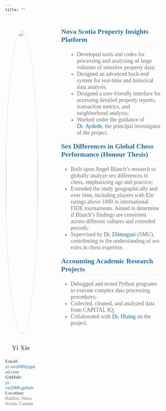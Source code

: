 ```yaml
---
title: ""
---
```

<!-- Add a container for the entire page content -->
<div style="font-family: 'Georgia', serif; color: #737373; max-width: 100%; display: flex;">

  <!-- Sidebar content -->
  <div style="font-family: 'Georgia', serif; color: #737373; margin-right: 80px; margin-top: 30px; width: 20%;">
  <img src="Picture1.jpg" alt="Yi Xie" style="width: 100%; border-radius: 50%; border: 3px solid #F0F0F0; margin-bottom: 10px;"/>
    <p style="font-family: 'Georgia', serif; color: #737373; text-align: center;font-size: 22px">
    <strong>Yi Xie</strong><br>
  </p>
  <p style="font-size: 15px;">
    <strong>Email:</strong><br> <a href="mailto:yi.xie2000@gmail.com" style="color: #2171B5; text-decoration: none;">yi.xie2000@gmail.com</a><br>
    <strong>GitHub:</strong><br> <a href="https://yi-xie2000.github.io/yixie/" target="_blank" style="color: #2171B5; text-decoration: none;">yi-xie2000.github</a><br>
    <strong>Location:</strong><br> Halifax, Nova Scotia, Canada</a><br>
  </p>
  </div>
  
<div style="font-family: 'Georgia', serif; color: #737373; max-width: 80%; margin: auto;">

  <h2 style="font-size: 22px; color: #2171B5;font-weight: bold; margin-top: 20px; border-bottom: 1px solid #F0F0F0; padding-bottom: 5px;">Nova Scotia Property Insights Platform</h2>
  <ul style="font-size: 18px; color: #737373; margin-left: 20px;">
    <li>Developed tools and codes for processing and analyzing of large volumes of sensitive property data;</li>
    <li>Designed an advanced back-end system for real-time and historical data analysis;</li>
    <li>Designed a user-friendly interface for accessing detailed property reports, transaction metrics, and neighborhood analysis;</li>
    <li>Worked under the guidance of <a href="https://yaydede.github.io" target="_blank" style="color: #2171B5; text-decoration: none;">Dr. Aydede</a>, the principal investigator of the project.</li>
  </ul>
  
  <h2 style="font-size: 22px; color: #2171B5;font-weight: bold; margin-top: 20px; border-bottom: 1px solid #F0F0F0; padding-bottom: 5px;">Sex Differences in Global Chess Performance (Honour Thesis)</h2>
  <ul style="font-size: 18px; color: #737373;">
    <li>Built upon Angel Blanch's research to globally analyze sex differences in chess, emphasizing age and practice;</li>
    <li>Extended the study geographically and over time, including players with Elo ratings above 1000 in international FIDE tournaments. Aimed to determine if Blanch's findings are consistent across different cultures and extended periods;</li>
    <li>Supervised by <a href="https://ideas.repec.org/e/pdi151.html" target="_blank" style="color: #2171B5; text-decoration: none;">Dr. Dilmagani</a> (SMU), contributing to the understanding of sex roles in chess expertise.</li>
  </ul>
  
  <h2 style="font-size: 22px; color: #2171B5;font-weight: bold; margin-top: 20px; border-bottom: 1px solid #F0F0F0; padding-bottom: 5px;">Accounting Academic Research Projects</h2>
  <ul style="font-size: 18px; color: #737373;">
    <li>Debugged and tested Python programs to execute complex data processing procedures;</li>
    <li>Collected, cleaned, and analyzed data from CAPITAL IQ;</li>
    <li>Collaborated with <a href="https://www.smu.ca/research/profiles/faculty/Hlaing26.html" target="_blank" style="color: #2171B5; text-decoration: none;">Dr. Hlaing</a> on the project.</li>
  </ul>

</div>  